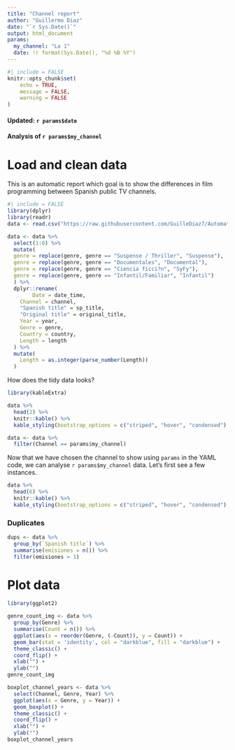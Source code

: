 ```yaml
---
title: "Channel report"
author: "Guillermo Diaz"
date: "`r Sys.Date()`"
output: html_document
params:
  my_channel: "La 1"
  date: !r format(Sys.Date(), "%d %B %Y")
---
```


```r
#| include = FALSE
knitr::opts_chunk$set(
	echo = TRUE,
	message = FALSE,
	warning = FALSE
)
```

#### Updated: `r params$date`
#### Analysis of `r params$my_channel`

# Load and clean data
This is an automatic report which goal is to show the differences in film programming between Spanish public TV channels.

```r
#| include = FALSE
library(dplyr)
library(readr)
data <- read.csv("https://raw.githubusercontent.com/GuilleDiaz7/Automatic-Web-Scraping-of-Spanish-TDT-Films/main/data/pelis_tv_hoy.csv", fileEncoding = 'UTF-8')
```

```r
data <- data %>% 
  select(1:8) %>% 
  mutate(
  genre = replace(genre, genre == "Suspense / Thriller", "Suspense"),
  genre = replace(genre, genre == "Documentales", "Documental"),
  genre = replace(genre, genre == "Ciencia ficci?n", "SyFy"),
  genre = replace(genre, genre == "Infantil/Familiar", "Infantil")
  ) %>% 
  dplyr::rename(
        Date = date_time,
    Channel = channel,
    "Spanish title" = sp_title,
    "Original title" = original_title,
    Year = year,
    Genre = genre,
    Country = country,
    Length = length
  ) %>% 
  mutate(
    Length = as.integer(parse_number(Length))
  )
```

How does the tidy data looks?

```r
library(kableExtra)

data %>% 
  head(2) %>% 
  knitr::kable() %>% 
  kable_styling(bootstrap_options = c("striped", "hover", "condensed"), full_width = T)
```


``` r
data <- data %>% 
  filter(Channel == params$my_channel) 
```

Now that we have chosen the channel to show using `params` in the YAML code, we can analyse `r params$my_channel` data. Let's first see a few instances.

```r


data %>% 
  head(6) %>% 
  knitr::kable() %>% 
  kable_styling(bootstrap_options = c("striped", "hover", "condensed"), full_width = T)
```
### Duplicates

```r
dups <- data %>% 
  group_by(`Spanish title`) %>% 
  summarise(emisiones = n()) %>% 
  filter(emisiones > 1)
```


# Plot data

```r
library(ggplot2)

genre_count_img <- data %>% 
  group_by(Genre) %>% 
  summarise(Count = n()) %>% 
  ggplot(aes(x = reorder(Genre, (-Count)), y = Count)) +
  geom_bar(stat = 'identity', col = "darkblue", fill = "darkblue") +
  theme_classic() + 
  coord_flip() +
  xlab("") +
  ylab("")
genre_count_img
```

```r
boxplot_channel_years <- data %>% 
  select(Channel, Genre, Year) %>% 
  ggplot(aes(x = Genre, y = Year)) +
  geom_boxplot() +
  theme_classic() +
  coord_flip() +
  xlab("") +
  ylab("")
boxplot_channel_years
```


